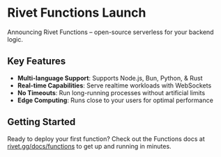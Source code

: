 
# Rivet Functions Launch

Announcing Rivet Functions – open-source serverless for your backend logic.

## Key Features

- **Multi-language Support**: Supports Node.js, Bun, Python, & Rust
- **Real-time Capabilities**: Serve realtime workloads with WebSockets
- **No Timeouts**: Run long-running processes without artificial limits
- **Edge Computing**: Runs close to your users for optimal performance

## Getting Started

Ready to deploy your first function? Check out the Functions docs at [rivet.gg/docs/functions](https://rivet.gg/docs/functions) to get up and running in minutes.